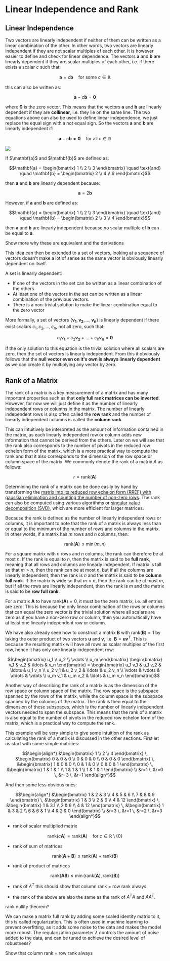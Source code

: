 
# Linear Independence and Rank

## Linear Independence

Two vectors are linearly independent if neither of them can be written as a linear combination of the other. In other words, two vectors are linearly independent if they are not scalar multiples of each other. It is however easier to define and check for linear dependence. The vectors $\mathbf{a}$ and $\mathbf{b}$ are linearly dependent if they are scalar multiples of each other, i.e. if there exists a scalar $c$ such that:

```math
\mathbf{a} = c\mathbf{b} \quad \text{for some } c \in \mathbb{R}
```

this can also be written as:

```math
\mathbf{a} - c\mathbf{b} = \mathbf{0}
```

where $\mathbf{0}$ is the zero vector. This means that the vectors $\mathbf{a}$ and $\mathbf{b}$ are linearly dependent 
if they are **collinear**, i.e. they lie on the same line. The two equations above can also be used to define linear independence, we just replace the equal sign with a not equal sign. So the vectors $\mathbf{a}$ and $\mathbf{b}$ are linearly independent if:

```math
\mathbf{a} - c\mathbf{b} \neq \mathbf{0} \quad \text{for all } c \in \mathbb{R}
```

<Image
    src="/maths/vectorLinearDependence2D.png"
    caption="The left two vectors are linearly independent, while the right two vectors are linearly dependent."
    width={400}
    />

<Callout type="example">
If $\mathbf{a}$ and $\mathbf{b}$ are defined as:

```math
\mathbf{a} = \begin{bmatrix}
    1 \\
    2 \\
    3
\end{bmatrix} \quad \text{and} \quad \mathbf{b} = \begin{bmatrix}
    2 \\
    4 \\
    6
\end{bmatrix}
```

then $\mathbf{a}$ and $\mathbf{b}$ are linearly dependent because:

```math
\mathbf{a} = 2\mathbf{b}
```

However, if $\mathbf{a}$ and $\mathbf{b}$ are defined as:

```math
\mathbf{a} = \begin{bmatrix}
    1 \\
    2 \\
    3
\end{bmatrix} \quad \text{and} \quad \mathbf{b} = \begin{bmatrix}
    2 \\
    3 \\
    4
\end{bmatrix}
```

then $\mathbf{a}$ and $\mathbf{b}$ are linearly independent because no scalar multiple of $\mathbf{b}$ can be equal to $\mathbf{a}$.
</Callout>

<Callout type="todo">
Show more why these are equivalent and the derivations
</Callout>

This idea can then be extended to a set of vectors, looking at a sequence of vectors doesn't make a lot of sense as 
the same vector is obviously linearly dependent on itself. 

A set is linearly dependent:
- If one of the vectors in the set can be written as a linear combination of the others
- At least one of the vectors in the set can be written as a linear combination of the previous vectors.
- There is a non-trivial solution to make the linear combination equal to the zero vector 

More formally, a set of vectors $\{\mathbf{v_1}, \mathbf{v_2}, \ldots, \mathbf{v_n}\}$ is linearly dependent if there exist scalars $c_1, c_2, \ldots, c_n$, not all zero, such that:

```math
c_1\mathbf{v_1} + c_2\mathbf{v_2} + \ldots + c_n\mathbf{v_n} = \mathbf{0}
```

If the only solution to this equation is the trivial solution where all scalars are zero, then the set of vectors is linearly independent. From this it obviously follows that the **null vector even on it's own is always linearly dependent** as we can create it by multiplying any vector by zero.

## Rank of a Matrix

The rank of a matrix is a key measurement of a matrix and has many important properties such as that **only full rank matrices can be inverted**. However, for now we will just define it as the number of linearly independent rows or columns in the matrix. The number of linearly independent rows is also often called the **row rank** and the number of linearly independent columns is called the **column rank**. 

This can intuitively be interpreted as the amount of information contained in the matrix, as each linearly independent row or column adds new information that cannot be derived from the others. Later on we will see that the rank also corresponds to the number of pivots in the reduced row echelon form of the matrix, which is a more practical way to compute the rank and that it also corresponds to the dimension of the row space or column space of the matrix. We commonly denote the rank of a matrix $A$ as follows:

```math
r = \text{rank}(\mathbf{A})
```

Determining the rank of a matrix can be done easily by hand by transforming the [matrix into its reduced row echelon form (RREF) with gaussian elimination and counting the number of non-zero rows](). The rank can also be computed using various algorithms or [singular value decomposition (SVD)](), which are more efficient for larger matrices.

Because the rank is defined as the number of linearly independent rows or columns, it is important to note that the rank of a matrix is always less than or equal to the minimum of the number of rows and columns in the matrix. In other words, if a matrix has $m$ rows and $n$ columns, then:

```math
\text{rank}(\mathbf{A}) \leq \min(m, n)
```

For a square matrix with $n$ rows and $n$ columns, the rank can therefore be at most $n$. If the rank is equal to $n$, then the matrix is said to be **full rank**, meaning that all rows and columns are linearly independent. If matrix is tall so that $m > n$, then the rank can be at most $n$, but if all the columns are linearly independent, then the rank is $n$ and the matrix is said to be **column full rank**. If the matrix is wide so that $m < n$, then the rank can be at most $m$, but if all the rows are linearly independent, then the rank is $m$ and the matrix is said to be **row full rank**.

For a matrix $\mathbf{A}$ to have $\text{rank}(\mathbf{A}) = 0$, it must be the zero matrix, i.e. all entries are zero. This is because the only linear combination of the rows or columns that can equal the zero vector is the trivial solution where all scalars are zero as if you have a non-zero row or column, then you automatically have at least one linearly independent row or column.

We have also already seen how to construct a matrix $\mathbf{B}$ with $\text{rank}(\mathbf{B}) = 1$ by taking the outer product of two vectors $\mathbf{u}$ and $\mathbf{v}$, i.e. $\mathbf{B} = \mathbf{u}\mathbf{v}^T$. This is because the resulting matrix will have all rows as scalar multiples of the first row, hence it has only one linearly independent row:

```math
\begin{bmatrix}
u_1 \\
u_2 \\
\vdots \\
u_m
\end{bmatrix}
\begin{bmatrix}
v_1 & v_2 & \ldots & v_n
\end{bmatrix}
=
\begin{bmatrix}
u_1 v_1 & u_1 v_2 & \ldots & u_1 v_n \\
u_2 v_1 & u_2 v_2 & \ldots & u_2 v_n \\
\vdots & \vdots & \ddots & \vdots \\
u_m v_1 & u_m v_2 & \ldots & u_m v_n
\end{bmatrix}
```

Another way of describing the rank of a matrix is as the dimension of the row space or column space of the matrix. The row space is the subspace spanned by the rows of the matrix, while the column space is the subspace spanned by the columns of the matrix. The rank is then equal to the dimension of these subspaces, which is the number of linearly independent vectors needed to span the subspace. This means that the rank of a matrix is also equal to the number of pivots in the reduced row echelon form of the matrix, which is a practical way to compute the rank.

<Callout type="example">
This example will be very simple to give some intuition of the rank as calculating the rank of a matrix is discussed in the other sections. First let us start with some simple matrices:

```math
\begin{align*}
&\begin{bmatrix}
1 \\
2 \\
4
\end{bmatrix}
\,
&\begin{bmatrix}
0 & 0 & 0 \\
0 & 0 & 0 \\
0 & 0 & 0
\end{bmatrix}
\,
&\begin{bmatrix}
1 & 0 & 0 \\
0 & 1 & 0 \\
0 & 0 & 1
\end{bmatrix}
\, 
&\begin{bmatrix}
1 & 1 & 1 \\
1 & 1 & 1 \\
1 & 1 & 1
\end{bmatrix} \\
&r=1
\,
&r=0
\,
&r=3
\,
&r=1
\end{align*}
```

And then some less obvious ones:
```math
\begin{align*}
&\begin{bmatrix}
1 & 2 & 3 \\
4 & 5 & 6 \\
7 & 8 & 9
\end{bmatrix}
\,
&\begin{bmatrix}
1 & 3 \\
2 & 6 \\
4 & 12
\end{bmatrix}
\,
&\begin{bmatrix}
1 & 3.1 \\
2 & 6 \\
4 & 12 
\end{bmatrix}
\,
&\begin{bmatrix}
1 & 3 & 2 \\
6 & 6 & 1 \\
4 & 2 & 0
\end{bmatrix} \\
&r=3
\,
&r=1
\,
&r=2
\,
&r=3
\end{align*}
```
</Callout>

- rank of scalar multiplied matrix

```math
\text{rank}(c\mathbf{A}) = \text{rank}(\mathbf{A}) \quad \text{for } c \in \mathbb{R} \setminus \{0\}
```

- rank of sum of matrices

```math
\text{rank}(\mathbf{A} + \mathbf{B}) \leq \text{rank}(\mathbf{A}) + \text{rank}(\mathbf{B})
```

- rank of product of matrices

```math
\text{rank}(\mathbf{A}\mathbf{B}) \leq \min(\text{rank}(\mathbf{A}), \text{rank}(\mathbf{B}))
```

- rank of $A^T$ this should show that column rank = row rank always

- the rank of the above are also the same as the rank of $A^T A$ and $A A^T$.

rank nullity theorem?

We can make a matrix full rank by adding some scaled identity matrix to it, this is called regularization. This is often used in machine learning to prevent overfitting, as it adds some noise to the data and makes the model more robust. The regularization parameter $\lambda$ controls the amount of noise added to the data, and can be tuned to achieve the desired level of robustness?

<Callout type="todo">
Show that column rank = row rank always
</Callout>